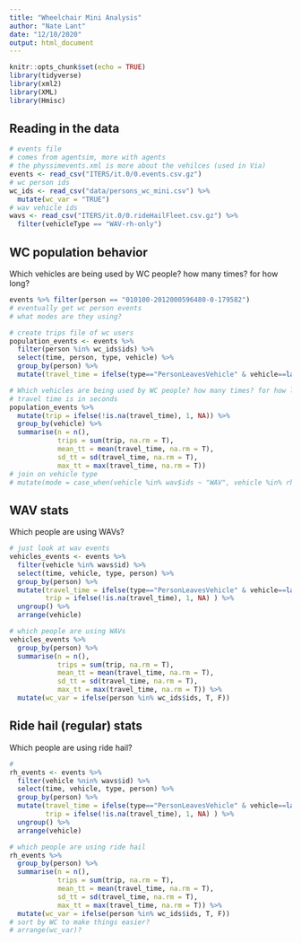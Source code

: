 ```yaml
---
title: "Wheelchair Mini Analysis"
author: "Nate Lant"
date: "12/10/2020"
output: html_document
---
```


```r
knitr::opts_chunk$set(echo = TRUE)
library(tidyverse)
library(xml2)
library(XML)
library(Hmisc)
```

## Reading in the data

```r
# events file
# comes from agentsim, more with agents
# the physsimevents.xml is more about the vehilces (used in Via)
events <- read_csv("ITERS/it.0/0.events.csv.gz")
# wc person ids
wc_ids <- read_csv("data/persons_wc_mini.csv") %>%
  mutate(wc_var = "TRUE")
# wav vehicle ids
wavs <- read_csv("ITERS/it.0/0.rideHailFleet.csv.gz") %>%
  filter(vehicleType == "WAV-rh-only")
```

## WC population behavior

Which vehicles are being used by WC people? how many times? for how long?

```r
events %>% filter(person == "010100-2012000596480-0-179582")
# eventually get wc person events
# what modes are they using?

# create trips file of wc users
population_events <- events %>%
  filter(person %in% wc_ids$ids) %>%
  select(time, person, type, vehicle) %>%
  group_by(person) %>%
  mutate(travel_time = ifelse(type=="PersonLeavesVehicle" & vehicle==lag(vehicle), time - lag(time), NA)) %>% arrange(person)

```


```r
# Which vehicles are being used by WC people? how many times? for how long?
# travel time is in seconds
population_events %>% 
  mutate(trip = ifelse(!is.na(travel_time), 1, NA)) %>%
  group_by(vehicle) %>%
  summarise(n = n(),
            trips = sum(trip, na.rm = T),
            mean_tt = mean(travel_time, na.rm = T),
            sd_tt = sd(travel_time, na.rm = T),
            max_tt = max(travel_time, na.rm = T))
# join on vehicle type 
# mutate(mode = case_when(vehicle %in% wav$ids ~ "WAV", vehicle %in% rh$ids ~ "rh"))
```



## WAV stats

Which people are using WAVs?

```r
# just look at wav events
vehicles_events <- events %>%
  filter(vehicle %in% wavs$id) %>%
  select(time, vehicle, type, person) %>% 
  group_by(person) %>%
  mutate(travel_time = ifelse(type=="PersonLeavesVehicle" & vehicle==lag(vehicle), time - lag(time), NA),
         trip = ifelse(!is.na(travel_time), 1, NA) ) %>% 
  ungroup() %>%
  arrange(vehicle)
```

```r
# which people are using WAVs
vehicles_events %>% 
  group_by(person) %>%
  summarise(n = n(),
            trips = sum(trip, na.rm = T),
            mean_tt = mean(travel_time, na.rm = T),
            sd_tt = sd(travel_time, na.rm = T),
            max_tt = max(travel_time, na.rm = T)) %>%
  mutate(wc_var = ifelse(person %in% wc_ids$ids, T, F))
```


## Ride hail (regular) stats

Which people are using ride hail?

```r
# 
rh_events <- events %>%
  filter(vehicle %nin% wavs$id) %>%
  select(time, vehicle, type, person) %>% 
  group_by(person) %>%
  mutate(travel_time = ifelse(type=="PersonLeavesVehicle" & vehicle==lag(vehicle), time - lag(time), NA),
         trip = ifelse(!is.na(travel_time), 1, NA) ) %>% 
  ungroup() %>%
  arrange(vehicle)
```

```r
# which people are using ride hail
rh_events %>% 
  group_by(person) %>%
  summarise(n = n(),
            trips = sum(trip, na.rm = T),
            mean_tt = mean(travel_time, na.rm = T),
            sd_tt = sd(travel_time, na.rm = T),
            max_tt = max(travel_time, na.rm = T)) %>%
  mutate(wc_var = ifelse(person %in% wc_ids$ids, T, F))
# sort by WC to make things easier?
# arrange(wc_var)?
```